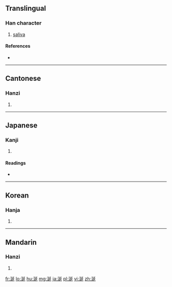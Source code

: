 ==Translingual==

===Han character===
{{Han char|rn=85|rad=水|as=07|sn=10|four=32141|canj=ENKM,ENKV|ids=⿰氵延}}

# [[saliva]]

====References====
* {{Han ref|kx=0626.210|dkj=17536|dj=1029.020|hdz=31610.010|uh=6D8E|ud=28046|bh=B243|bd=45635}}

----

==Cantonese==

===Hanzi===
{{yue-hanzi|jyut=|y=yin4}}

# {{defn|lang=yue|sort=水07}}

----

==Japanese==

===Kanji===
{{ja-kanji|grade=|rs=水07}}

# {{defn|lang=ja|sort=水07}}

====Readings====
* {{ja-readings|on=[[せん]] (sen), [[えん]] (en)|kun=[[よだれ]] (yodare)}}

----

==Korean==

===Hanja===
{{ko-hanja|hangeul=연|eumhun=|rv=yeon|mr=yŏn|y=yen}}

# {{defn|lang=ko|sort=水07}}

----

==Mandarin==

===Hanzi===
{{cmn-hanzi|pin=[[xián]] ([[xian2]])|wg=hsien<sup>2</sup>}}

# {{defn|lang=cmn|sort=水07}}

[[fr:涎]]
[[lo:涎]]
[[hu:涎]]
[[mg:涎]]
[[ja:涎]]
[[pl:涎]]
[[vi:涎]]
[[zh:涎]]